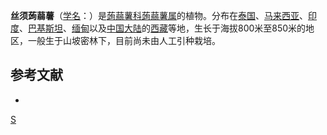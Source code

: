 {{Speciesbox
| genus = Tacca
| species = integrifolia
| image =Tacca integrifolia2.jpg
| authority = Ker-Gawl.
}}

'''丝须蒟蒻薯'''（[[学名|学名]]：{{lang|la|''Tacca integrifolia''}}）是[[蒟蒻薯科|蒟蒻薯科]][[蒟蒻薯属|蒟蒻薯属]]的植物。分布在[[泰国|泰国]]、[[马来西亚|马来西亚]]、[[印度|印度]]、[[巴基斯坦|巴基斯坦]]、[[缅甸|缅甸]]以及[[中国大陆|中国大陆]]的[[西藏|西藏]]等地，生长于海拔800米至850米的地区，一般生于山坡密林下，目前尚未由人工引种栽培。

== 参考文献 ==
<div class="references-small">
* {{cite web| url =http://www.bioinfo.cn/db05/KmzwSpecies.php?action=view&id=22091| title =丝须蒟蒻薯| work =《中国高等植物数据库全库》| publisher =中国科学院微生物研究所| author =昆明植物研究所| accessdate =2009-02-25| deadurl =yes| archiveurl =https://web.archive.org/web/20160305073035/http://www.bioinfo.cn/db05/KmzwSpecies.php?action=view&id=22091| archivedate =2016-03-05}}
</div>
{{Taxonbar|from=Q2706691}}

[[Category:蒟蒻薯属|S]]